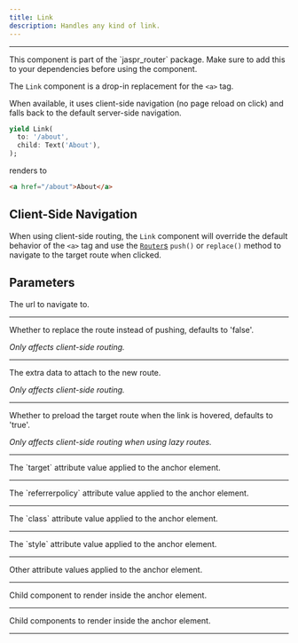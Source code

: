 ```yaml
---
title: Link
description: Handles any kind of link.
---
```


---

<Info>
This component is part of the `jaspr_router` package. Make sure to add this to your dependencies
before using the component.
</Info>

The `Link` component is a drop-in replacement for the `<a>` tag.

When available, it uses client-side navigation (no page reload on click) and falls back to the default
server-side navigation.

```dart
yield Link(
  to: '/about',
  child: Text('About'),
);
```

renders to

```html
<a href="/about">About</a>
```

## Client-Side Navigation

When using client-side routing, the `Link` component will override the default behavior of the `<a>`
tag and use the [`Router`s](/components/router) `push()` or `replace()` method to navigate to the target route when clicked.

## Parameters

<Property name="to" type="String" required>
  The url to navigate to.
</Property>

---

<Property name="replace" type="bool" optional>
  Whether to replace the route instead of pushing, defaults to 'false'. 
  
  *Only affects client-side routing.*
</Property>

---

<Property name="extra" type="Object" optional>
  The extra data to attach to the new route. 
  
  *Only affects client-side routing.*
</Property>

---

<Property name="preload" type="bool" optional>
  Whether to preload the target route when the link is hovered, defaults to 'true'. 
  
  *Only affects client-side routing when using lazy routes.*
</Property>

---

<Property name="target" type="Target?" optional>
  The `target` attribute value applied to the anchor element.
</Property>

---

<Property name="referrer" type="ReferrerPolicy?" optional>
  The `referrerpolicy` attribute value applied to the anchor element.
</Property>

---

<Property name="classes" type="String?" optional>
  The `class` attribute value applied to the anchor element.
</Property>

---

<Property name="styles" type="Styles?" optional>
  The `style` attribute value applied to the anchor element.
</Property>

---

<Property name="attributes" type="Map<String, String>?" optional>
  Other attribute values applied to the anchor element.
</Property>

---

<Property name="child" type="Component?" optional>
  Child component to render inside the anchor element.
</Property>

---

<Property name="children" type="List<Component>?" optional>
  Child components to render inside the anchor element.
</Property>

---